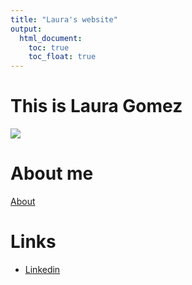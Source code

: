 ```yaml
---
title: "Laura's website"
output: 
  html_document:
    toc: true
    toc_float: true
---
```


# This is Laura Gomez
![](Photos/IMG_7797 copy.jpg)


# About me 
[About](About.html)


# Links
* [Linkedin](https://www.linkedin.com/in/laura-gomez-078651139/)

